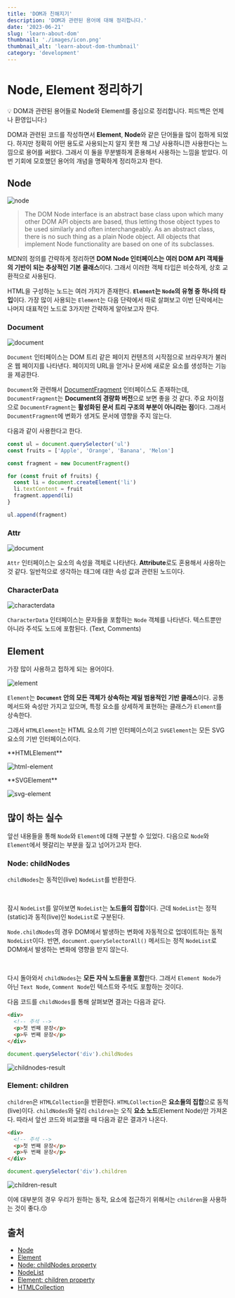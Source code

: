 ```yaml
---
title: 'DOM과 친해지기'
description: 'DOM과 관련된 용어에 대해 정리합니다.'
date: '2023-06-21'
slug: 'learn-about-dom'
thumbnail: './images/icon.png'
thumbnail_alt: 'learn-about-dom-thumbnail'
category: 'development'
---
```


# Node, Element 정리하기

<Callout>
  💡 DOM과 관련된 용어들로 Node와 Element를 중심으로 정리합니다. 피드백은 언제나
  환영입니다:)
</Callout>

DOM과 관련된 코드를 작성하면서 **Element**, **Node**와 같은 단어들을 많이 접하게 되었다.
하지만 정확히 어떤 용도로 사용되는지 알지 못한 채 그냥 사용하니깐 사용한다는 느낌으로 용어를 써왔다.
그래서 이 둘을 무분별하게 혼용해서 사용하는 느낌을 받았다.
이번 기회에 모호했던 용어의 개념을 명확하게 정리하고자 한다.

## Node

<Image
  src="https://raw.githubusercontent.com/jgjgill/blog/main/contents/development/learn-about-dom/images/node.png"
  alt="node"
/>

> The DOM Node interface is an abstract base class upon which many other DOM API objects are based, thus letting those object types to be used similarly and often interchangeably.
> As an abstract class, there is no such thing as a plain Node object.
> All objects that implement Node functionality are based on one of its subclasses.

MDN의 정의를 간략하게 정리하면 **DOM Node 인터페이스는 여러 DOM API 객체들의 기반이 되는 추상적인 기본 클래스**이다.
그래서 이러한 객체 타입은 비슷하게, 상호 교환적으로 사용된다.

HTML을 구성하는 노드는 여러 가지가 존재한다. **`Element`는 `Node`의 유형 중 하나의 타입**이다.
가장 많이 사용되는 `Element`는 다음 단락에서 따로 살펴보고 이번 단락에서는 나머지 대표적인 노드로 3가지만 간략하게 알아보고자 한다.

### Document

<Image
  src="https://raw.githubusercontent.com/jgjgill/blog/main/contents/development/learn-about-dom/images/node.png"
  alt="document"
/>

`Document` 인터페이스는 DOM 트리 같은 페이지 컨텐츠의 시작점으로 브라우저가 불러온 웹 페이지를 나타낸다.
페이지의 URL을 얻거나 문서에 새로운 요소를 생성하는 기능을 제공한다.

`Document`와 관련해서 [DocumentFragment](https://developer.mozilla.org/en-US/docs/Web/API/DocumentFragment) 인터페이스도 존재하는데,
`DocumentFragment`는 **Document의 경량화 버전**으로 보면 좋을 것 같다. 주요 차이점으로 `DocumentFragment`는 **활성화된 문서 트리 구조의 부분이 아니라는 점**이다.
그래서 `DocumentFragment`에 변화가 생겨도 문서에 영향을 주지 않는다.

다음과 같이 사용한다고 한다.

```js
const ul = document.querySelector('ul')
const fruits = ['Apple', 'Orange', 'Banana', 'Melon']

const fragment = new DocumentFragment()

for (const fruit of fruits) {
  const li = document.createElement('li')
  li.textContent = fruit
  fragment.append(li)
}

ul.append(fragment)
```

### Attr

<Image
  src="https://raw.githubusercontent.com/jgjgill/blog/main/contents/development/learn-about-dom/images/node.png"
  alt="document"
/>

`Attr` 인터페이스는 요소의 속성을 객체로 나타낸다. **Attribute**로도 혼용해서 사용하는 것 같다.
일반적으로 생각하는 태그에 대한 속성 값과 관련된 노드이다.

### CharacterData

<Image
  src="https://raw.githubusercontent.com/jgjgill/blog/main/contents/development/learn-about-dom/images/characterdata.png"
  alt="characterdata"
/>

`CharacterData` 인터페이스는 문자들을 포함하는 `Node` 객체를 나타낸다.
텍스트뿐만 아니라 주석도 노드에 포함된다. (Text, Comments)

## Element

가장 많이 사용하고 접하게 되는 용어이다.

<Image
  src="https://raw.githubusercontent.com/jgjgill/blog/main/contents/development/learn-about-dom/images/element.png"
  alt="element"
/>

`Element`는 **`Document` 안의 모든 객체가 상속하는 제일 범용적인 기반 클래스**이다.
공통 메서드와 속성만 가지고 있으며,
특정 요소를 상세하게 표현하는 클래스가 `Element`를 상속한다.

그래서 `HTMLElement`는 HTML 요소의 기반 인터페이스이고 `SVGElement`는 모든 SVG 요소의 기반 인터페이스이다.

<div style={{display: 'flex', gap: '50px'}}>
<div style={{width: '50%'}}>
**HTMLElement**

<Image
  src="https://raw.githubusercontent.com/jgjgill/blog/main/contents/development/learn-about-dom/images/html-element.png"
  alt="html-element"
/>
</div>

<div style={{width: '50%'}}>
**SVGElement**

<Image
  src="https://raw.githubusercontent.com/jgjgill/blog/main/contents/development/learn-about-dom/images/svg-element.png"
  alt="svg-element"
/>
</div>
</div>

## 많이 하는 실수

앞선 내용들을 통해 `Node`와 `Element`에 대해 구분할 수 있었다.
다음으로 `Node`와 `Element`에서 헷갈리는 부분을 짚고 넘어가고자 한다.

### Node: childNodes

`childNodes`는 동적인(live) `NodeList`를 반환한다.

<br />

잠시 `NodeList`를 알아보면 `NodeList`는 **노드들의 집합**이다.
근데 `NodeList`는 정적(static)과 동적(live)인 `NodeList`로 구분된다.

`Node.childNodes`의 경우 DOM에서 발생하는 변화에 자동적으로 업데이트하는 동적 `NodeList`이다.
반면, `document.querySelectorAll()` 메서드는 정적 `NodeList`로 DOM에서 발생하는 변화에 영향을 받지 않는다.

<br />

다시 돌아와서 `childNodes`는 **모든 자식 노드들을 포함**한다.
그래서 `Element Node`가 아닌 `Text Node`, `Comment Node`인 텍스트와 주석도 포함하는 것이다.

다음 코드를 `childNodes`를 통해 살펴보면 결과는 다음과 같다.

```html
<div>
  <!-- 주석 -->
  <p>첫 번째 문장</p>
  <p>두 번째 문장</p>
</div>
```

```js
document.querySelector('div').childNodes
```

<Image
  src="https://raw.githubusercontent.com/jgjgill/blog/main/contents/development/learn-about-dom/images/childnodes-result.png"
  alt="childnodes-result"
/>

### Element: children

`children`은 `HTMLCollection`을 반환한다.
`HTMLCollection`은 **요소들의 집합**으로 동적(live)이다.
`childNodes`와 달리 `children`는 오직 **요소 노드**(Element Node)만 가져온다.
따라서 앞선 코드와 비교했을 때 다음과 같은 결과가 나온다.

```html
<div>
  <!-- 주석 -->
  <p>첫 번째 문장</p>
  <p>두 번째 문장</p>
</div>
```

```js
document.querySelector('div').children
```

<Image
  src="https://raw.githubusercontent.com/jgjgill/blog/main/contents/development/learn-about-dom/images/children-result.png"
  alt="children-result"
/>

이에 대부분의 경우 우리가 원하는 동작, 요소에 접근하기 위해서는 `children`을 사용하는 것이 좋다.😚

## 출처

- [Node](https://developer.mozilla.org/en-US/docs/Web/API/Node)
- [Element](https://developer.mozilla.org/en-US/docs/Web/API/Element)
- [Node: childNodes property](https://developer.mozilla.org/en-US/docs/Web/API/Node/childNodes)
- [NodeList](https://developer.mozilla.org/en-US/docs/Web/API/NodeList)
- [Element: children property](https://developer.mozilla.org/en-US/docs/Web/API/Element/children)
- [HTMLCollection](https://developer.mozilla.org/en-US/docs/Web/API/HTMLCollection)
